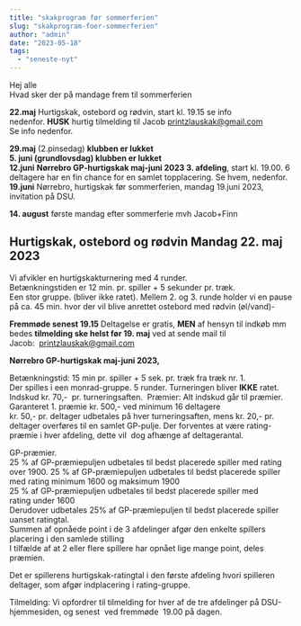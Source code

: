 ```yaml
---
title: "skakprogram før sommerferien"
slug: "skakprogram-foer-sommerferien"
author: "admin"
date: "2023-05-18"
tags: 
  - "seneste-nyt"
---
```


Hej alle  
Hvad sker der på mandage frem til sommerferien

**22.maj** Hurtigskak, ostebord og rødvin, start kl. 19.15 se info nedenfor. **HUSK** hurtig tilmelding til Jacob [printzlauskak@gmail.com](mailto:printzlauskak@gmail.com)   
Se info nedenfor.

**29.maj** (2.pinsedag) **klubben er lukket  
5\. juni (grundlovsdag) klubben er lukket**  
**12.juni** **Nørrebro GP-hurtigskak maj-juni 2023 3. afdeling**, start kl. 19.00. 6 deltagere har en fin chance for en samlet topplacering. Se hvem, nedenfor.  
**19.juni** Nørrebro, hurtigskak før sommerferien, mandag 19.juni 2023, invitation på DSU.

**14\. august** første mandag efter sommerferie mvh Jacob+Finn 

## **Hurtigskak, ostebord og rødvin Mandag 22. maj 2023**

Vi afvikler en hurtigskakturnering med 4 runder.  
Betænkningstiden er 12 min. pr. spiller + 5 sekunder pr. træk.  
Een stor gruppe. (bliver ikke ratet). Mellem 2. og 3. runde holder vi en pause på ca. 45 min. hvor der vil blive anrettet ostebord med rødvin (øl/vand)-

**Fremmøde senest 19.15** Deltagelse er gratis, **MEN** af hensyn til indkøb mm bedes **tilmelding ske helst før 19. maj** ved at sende mail til Jacob:  [printzlauskak@gmail.com](mailto:printzlauskak@gmail.com)

**Nørrebro GP-hurtigskak maj-juni 2023,**

Betænkningstid: 15 min pr. spiller + 5 sek. pr. træk fra træk nr. 1.   
Der spilles i een monrad-gruppe. 5 runder. Turneringen bliver **IKKE** ratet.  
Indskud kr. 70,-  pr. turneringsaften.  Præmier: Alt indskud går til præmier. Garanteret 1. præmie kr. 500,- ved minimum 16 deltagere  
kr. 50,- pr. deltager udbetales på hver turneringsaften, mens kr. 20,- pr. deltager overføres til en samlet GP-pulje. Der forventes at være rating-præmie i hver afdeling, dette vil  dog afhænge af deltagerantal.  
  
GP-præmier.  
25 % af GP-præmiepuljen udbetales til bedst placerede spiller med rating over 1900. 
25 % af GP-præmiepuljen udbetales til bedst placerede spiller med rating minimum 1600 og maksimum 1900  
25 % af GP-præmiepuljen udbetales til bedst placerede spiller med rating under 1600  
Derudover udbetales 25% af GP-præmiepuljen til bedst placerede spiller uanset ratingtal.  
Summen af opnåede point i de 3 afdelinger afgør den enkelte spillers placering i den samlede stilling   
I tilfælde af at 2 eller flere spillere har opnået lige mange point, deles præmien.  
  
Det er spillerens hurtigskak-ratingtal i den første afdeling hvori spilleren deltager, som afgør indplacering i rating-gruppe.

Tilmelding: Vi opfordrer til tilmelding for hver af de tre afdelinger på DSU-hjemmesiden, og senest  ved fremmøde  19.00 på dagen.
